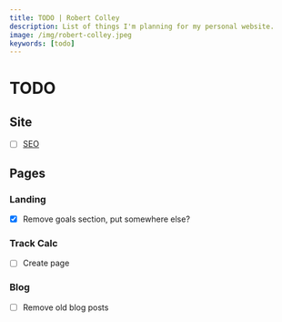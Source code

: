 ```yaml
---
title: TODO | Robert Colley
description: List of things I'm planning for my personal website.
image: /img/robert-colley.jpeg
keywords: [todo]
---
```


# TODO

## Site

- [ ] [SEO](https://docusaurus.io/docs/seo)

## Pages

### Landing

- [x] Remove goals section, put somewhere else?

### Track Calc

- [ ] Create page

### Blog

- [ ] Remove old blog posts
